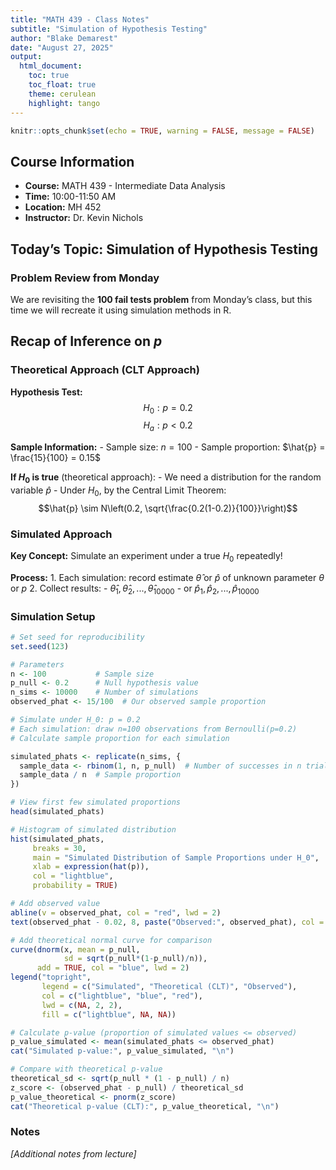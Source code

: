 ```yaml
---
title: "MATH 439 - Class Notes"
subtitle: "Simulation of Hypothesis Testing"
author: "Blake Demarest"
date: "August 27, 2025"
output: 
  html_document:
    toc: true
    toc_float: true
    theme: cerulean
    highlight: tango
---
```


```r
knitr::opts_chunk$set(echo = TRUE, warning = FALSE, message = FALSE)
```

## Course Information

- **Course:** MATH 439 - Intermediate Data Analysis
- **Time:** 10:00-11:50 AM  
- **Location:** MH 452
- **Instructor:** Dr. Kevin Nichols

## Today's Topic: Simulation of Hypothesis Testing

### Problem Review from Monday

We are revisiting the **100 fail tests problem** from Monday's class, but this time we will recreate it using simulation methods in R.

## Recap of Inference on $p$

### Theoretical Approach (CLT Approach)

**Hypothesis Test:**
$$H_0: p = 0.2$$
$$H_a: p < 0.2$$

**Sample Information:**
- Sample size: $n = 100$
- Sample proportion: $\hat{p} = \frac{15}{100} = 0.15$

**If $H_0$ is true** (theoretical approach):
- We need a distribution for the random variable $\hat{p}$
- Under $H_0$, by the Central Limit Theorem:
  $$\hat{p} \sim N\left(0.2, \sqrt{\frac{0.2(1-0.2)}{100}}\right)$$

### Simulated Approach

**Key Concept:** Simulate an experiment under a true $H_0$ repeatedly!

**Process:**
1. Each simulation: record estimate $\hat{\theta}$ or $\hat{p}$ of unknown parameter $\theta$ or $p$
2. Collect results:
   - $\hat{\theta}_1, \hat{\theta}_2, ..., \hat{\theta}_{10000}$
   - or $\hat{p}_1, \hat{p}_2, ..., \hat{p}_{10000}$

### Simulation Setup

```r
# Set seed for reproducibility
set.seed(123)

# Parameters
n <- 100           # Sample size
p_null <- 0.2      # Null hypothesis value
n_sims <- 10000    # Number of simulations
observed_phat <- 15/100  # Our observed sample proportion

```

```r
# Simulate under H_0: p = 0.2
# Each simulation: draw n=100 observations from Bernoulli(p=0.2)
# Calculate sample proportion for each simulation

simulated_phats <- replicate(n_sims, {
  sample_data <- rbinom(1, n, p_null)  # Number of successes in n trials
  sample_data / n  # Sample proportion
})

# View first few simulated proportions
head(simulated_phats)
```

```r
# Histogram of simulated distribution
hist(simulated_phats, 
     breaks = 30,
     main = "Simulated Distribution of Sample Proportions under H_0",
     xlab = expression(hat(p)),
     col = "lightblue",
     probability = TRUE)

# Add observed value
abline(v = observed_phat, col = "red", lwd = 2)
text(observed_phat - 0.02, 8, paste("Observed:", observed_phat), col = "red")

# Add theoretical normal curve for comparison
curve(dnorm(x, mean = p_null, 
            sd = sqrt(p_null*(1-p_null)/n)), 
      add = TRUE, col = "blue", lwd = 2)
legend("topright", 
       legend = c("Simulated", "Theoretical (CLT)", "Observed"),
       col = c("lightblue", "blue", "red"),
       lwd = c(NA, 2, 2),
       fill = c("lightblue", NA, NA))
```

```r
# Calculate p-value (proportion of simulated values <= observed)
p_value_simulated <- mean(simulated_phats <= observed_phat)
cat("Simulated p-value:", p_value_simulated, "\n")

# Compare with theoretical p-value
theoretical_sd <- sqrt(p_null * (1 - p_null) / n)
z_score <- (observed_phat - p_null) / theoretical_sd
p_value_theoretical <- pnorm(z_score)
cat("Theoretical p-value (CLT):", p_value_theoretical, "\n")
```

### Notes

*[Additional notes from lecture]*